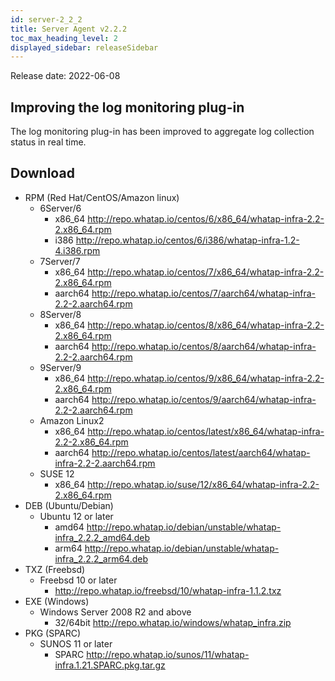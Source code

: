 ```yaml
---
id: server-2_2_2
title: Server Agent v2.2.2
toc_max_heading_level: 2
displayed_sidebar: releaseSidebar
---
```


Release date: 2022-06-08

## Improving the log monitoring plug-in

The log monitoring plug-in has been improved to aggregate log collection status in real time.

## Download

- RPM (Red Hat/CentOS/Amazon linux)
  - 6Server/6 
    - x86_64 http://repo.whatap.io/centos/6/x86_64/whatap-infra-2.2-2.x86_64.rpm 
    - i386 http://repo.whatap.io/centos/6/i386/whatap-infra-1.2-4.i386.rpm
  - 7Server/7 
    - x86_64 http://repo.whatap.io/centos/7/x86_64/whatap-infra-2.2-2.x86_64.rpm 
    - aarch64 http://repo.whatap.io/centos/7/aarch64/whatap-infra-2.2-2.aarch64.rpm
  - 8Server/8 
    - x86_64 http://repo.whatap.io/centos/8/x86_64/whatap-infra-2.2-2.x86_64.rpm 
    - aarch64 http://repo.whatap.io/centos/8/aarch64/whatap-infra-2.2-2.aarch64.rpm
  - 9Server/9 
    - x86_64 http://repo.whatap.io/centos/9/x86_64/whatap-infra-2.2-2.x86_64.rpm 
    - aarch64 http://repo.whatap.io/centos/9/aarch64/whatap-infra-2.2-2.aarch64.rpm
  - Amazon Linux2
    - x86_64 http://repo.whatap.io/centos/latest/x86_64/whatap-infra-2.2-2.x86_64.rpm 
    - aarch64 http://repo.whatap.io/centos/latest/aarch64/whatap-infra-2.2-2.aarch64.rpm
  - SUSE 12
    - x86_64 http://repo.whatap.io/suse/12/x86_64/whatap-infra-2.2-2.x86_64.rpm
- DEB (Ubuntu/Debian)
  - Ubuntu 12 or later
    - amd64 http://repo.whatap.io/debian/unstable/whatap-infra_2.2.2_amd64.deb
    - arm64 http://repo.whatap.io/debian/unstable/whatap-infra_2.2.2_arm64.deb
- TXZ (Freebsd)
  - Freebsd 10 or later
    - http://repo.whatap.io/freebsd/10/whatap-infra-1.1.2.txz
- EXE (Windows)
  - Windows Server 2008 R2 and above
    - 32/64bit http://repo.whatap.io/windows/whatap_infra.zip
- PKG (SPARC)
  - SUNOS 11 or later
    - SPARC http://repo.whatap.io/sunos/11/whatap-infra.1.21.SPARC.pkg.tar.gz
